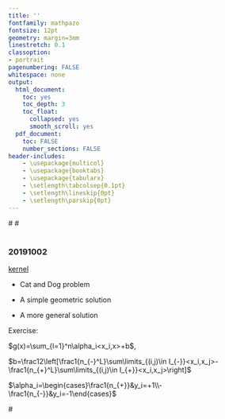 ```yaml
---
title: ''
fontfamily: mathpazo
fontsize: 12pt
geometry: margin=3mm
linestretch: 0.1
classoption:
- portrait
pagenumbering: FALSE
whitespace: none
output:
  html_document:
    toc: yes
    toc_depth: 3
    toc_float:
      collapsed: yes
      smooth_scroll: yes
  pdf_document:
    toc: FALSE
    number_sections: FALSE
header-includes:
    - \usepackage{multicol}
    - \usepackage{booktabs}
    - \usepackage{tabularx}
    - \setlength\tabcolsep{0.1pt}
    - \setlength\lineskip{0pt}
    - \setlength\parskip{0pt}
---
```


\setlength\tabcolsep{0.1pt}
\setlength\lineskip{0pt}
\setlength\parskip{0pt}
#\fontsize{8pt}{0pt}
#\footnotesize
\setlength{\columnseprule}{0.1pt}


# 

### 20191002 {#kernel}
[kernel](#kernel)


- Cat and Dog problem

- A simple geometric solution

- A more general solution


Exercise: 

$g(x)=\sum_{l=1}^n\alpha_i<x_i,x>+b$, 

$b=\frac12\left[\frac1{n_{-}^L}\sum\limits_{(i,j)\in I_{-}}<x_i,x_j>-\frac1{n_{+}^L}\sum\limits_{(i,j)\in I_{+}}<x_i,x_j>\right]$

$\alpha_i=\begin{cases}\frac1{n_{+}}&y_i=+1\\-\frac1{n_{-}}&y_i=-1\end{cases}$


\begin{multicols}{2}
\end{multicols}




#\begin{tabular}{ l|c|c }
#&A&B&{\tiny AB}&C&{\tiny AC}&{\tiny BC}&{\tiny \shortstack{AB\\C}}&D&{\tiny AD}&{\tiny BD}&{\tiny \shortstack{AB\\D}}&{\tiny CD}&{\tiny \shortstack{AC\\D}}&{\tiny \shortstack{BC\\D}}&{\tiny \shortstack{AB\\CD}}\\
#\end{tabular}

